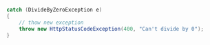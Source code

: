 ```csharp
catch (DivideByZeroException e)
{
    // thow new exception
    throw new HttpStatusCodeException(400, "Can't divide by 0");
}
```